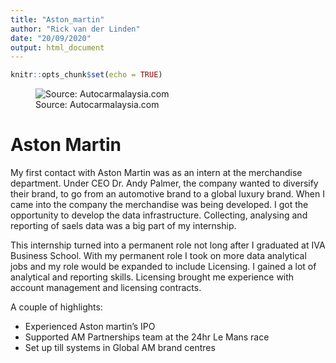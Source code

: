 ```yaml
---
title: "Aston_martin"
author: "Rick van der Linden"
date: "20/09/2020"
output: html_document
---
```


```r
knitr::opts_chunk$set(echo = TRUE)
```

![Source: Autocarmalaysia.com](https://autocarmalaysia.com/wp-content/uploads/2018/03/unnamed720.jpg)

# Aston Martin

My first contact with Aston Martin was as an intern at the merchandise department. Under CEO Dr. Andy Palmer, the company wanted to diversify their brand, to go from an automotive brand to a global luxury brand. When I came into the company the merchandise was being developed. I got the opportunity to develop the data infrastructure. Collecting, analysing and reporting of saels data was a big part of my internship.

This internship turned into a permanent role not long after I graduated at IVA Business School. With my permanent role I took on more data analytical jobs and my role would be expanded to include Licensing. I gained a lot of analytical and reporting skills. Licensing brought me experience with account management and licensing contracts.

A couple of highlights:

-   Experienced Aston martin's IPO
-   Supported AM Partnerships team at the 24hr Le Mans race
-   Set up till systems in Global AM brand centres

